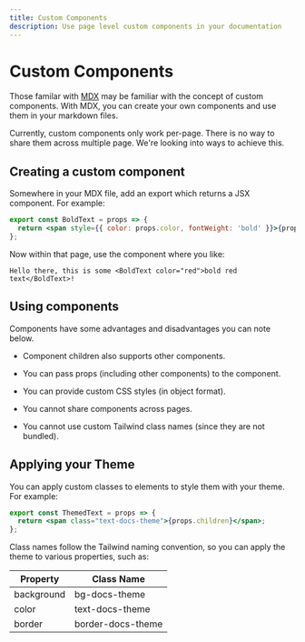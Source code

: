 ```yaml
---
title: Custom Components
description: Use page level custom components in your documentation
---
```


# Custom Components

Those familar with [MDX](https://mdxjs.com/) may be familiar with the concept of custom components.
With MDX, you can create your own components and use them in your markdown files.

<Warning>
  Currently, custom components only work per-page. There is no way to share them across multiple
  page. We're looking into ways to achieve this.
</Warning>

## Creating a custom component

Somewhere in your MDX file, add an export which returns a JSX component. For example:

```jsx
export const BoldText = props => {
  return <span style={{ color: props.color, fontWeight: 'bold' }}>{props.children}</span>;
};
```

Now within that page, use the component where you like:

```mdx
Hello there, this is some <BoldText color="red">bold red text</BoldText>!
```

## Using components

Components have some advantages and disadvantages you can note below.

- <Icon name="check" /> Component children also supports other components.
- <Icon name="check" /> You can pass props (including other components) to the component.
- <Icon name="check" /> You can provide custom CSS styles (in object format).

- <Icon name="xmark" /> You cannot share components across pages.
- <Icon name="xmark" /> You cannot use custom Tailwind class names (since they are not bundled).

## Applying your Theme

You can apply custom classes to elements to style them with your theme. For example:

```jsx
export const ThemedText = props => {
  return <span class="text-docs-theme">{props.children}</span>;
};
```

Class names follow the Tailwind naming convention, so you can apply the theme to various properties, such as:

| Property   | Class Name        |
| ---------- | ----------------- |
| background | bg-docs-theme     |
| color      | text-docs-theme   |
| border     | border-docs-theme |
